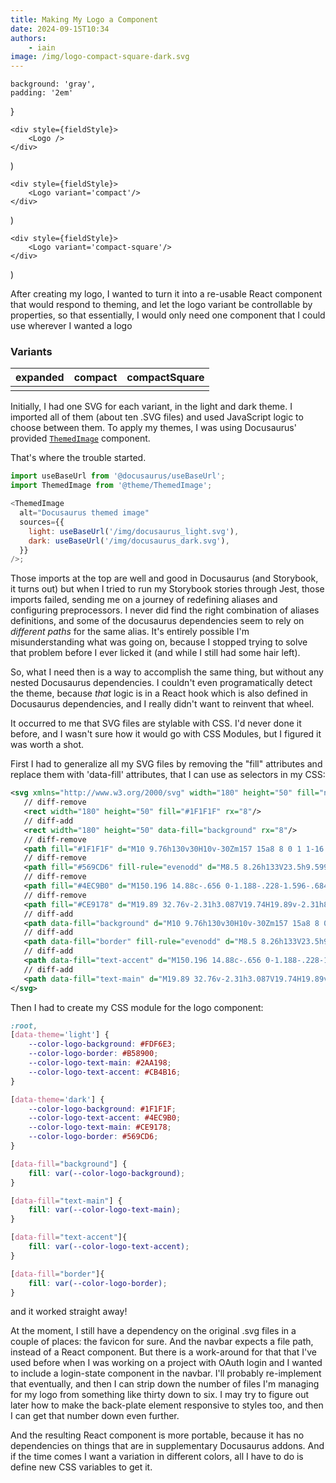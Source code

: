 ```yaml
---
title: Making My Logo a Component
date: 2024-09-15T10:34
authors:
    - iain
image: /img/logo-compact-square-dark.svg
---
```


    background: 'gray',
    padding: '2em'
}

    <div style={fieldStyle}>
        <Logo />
    </div>
)

    <div style={fieldStyle}>
        <Logo variant='compact'/>
    </div>
)

    <div style={fieldStyle}>
        <Logo variant='compact-square'/>
    </div>
)

After creating my logo, I wanted to turn it into a re-usable React component
that would respond to theming, and let the logo variant be controllable by
properties, so that essentially, I would only need one component that I could
use wherever I wanted a logo


### Variants
| expanded    | compact    | compactSquare    |
| ----------- | ---------- | -----------------|
| <Expanded/> | <Compact/> | <CompactSquare/> |

<!-- truncate -->

Initially, I had one SVG for each variant, in the light and dark theme. I
imported all of them (about ten .SVG files) and used JavaScript logic
to choose between them. To apply my themes, I was using Docusaurus'
provided
[`ThemedImage`](https://docusaurus.io/docs/markdown-features/assets#themed-images)
component.

That's where the trouble started.

```javascript ThemedImage
import useBaseUrl from '@docusaurus/useBaseUrl';
import ThemedImage from '@theme/ThemedImage';

<ThemedImage
  alt="Docusaurus themed image"
  sources={{
    light: useBaseUrl('/img/docusaurus_light.svg'),
    dark: useBaseUrl('/img/docusaurus_dark.svg'),
  }}
/>;
```

Those imports at the top are well and good in Docusaurus (and Storybook, it
turns out) but when I tried to run my Storybook stories through Jest, those
imports failed, sending me on a journey of redefining aliases and configuring
preprocessors. I never did find the right combination of aliases definitions,
and some of the docusaurus dependencies seem to rely on _different paths_ for
the same alias. It's entirely possible I'm misunderstanding what was going on,
because I stopped trying to solve that problem before I ever licked it (and
while I still had some hair
left).

So, what I need then is a way to accomplish the same thing, but without any
nested Docusaurus dependencies. I couldn't even programatically detect the
theme, because _that_ logic is in a React hook which is also defined in
Docusaurus dependencies, and I really didn't want to reinvent that wheel.

It occurred to me that SVG files are stylable with CSS. I'd never done it
before, and I wasn't sure how it would go with CSS Modules, but I figured it was
worth a shot.


First I had to generalize all my SVG files by removing the "fill" attributes and
replace them with 'data-fill' attributes, that I can use as selectors in my CSS:
```svg logo-expanded-dark.svg -> logo-expanded-generic.svg
<svg xmlns="http://www.w3.org/2000/svg" width="180" height="50" fill="none" viewBox="0 0 180 50">
   // diff-remove
   <rect width="180" height="50" fill="#1F1F1F" rx="8"/>
   // diff-add
   <rect width="180" height="50" data-fill="background" rx="8"/>
   // diff-remove
   <path fill="#1F1F1F" d="M10 9.76h130v30H10v-30Zm157 15a8 8 0 1 1-16 0 8 8 0 0 1 16 0Z"/>
   // diff-remove
   <path fill="#569CD6" fill-rule="evenodd" d="M8.5 8.26h133V23.5h9.599a8.001 8.001 0 1 1 .091 3h-9.69v14.76H8.5v-33Zm3 3v27h127v-27h-127ZM159 29.76a5 5 0 1 0 0-10 5 5 0 0 0 0 10Z" clip-rule="evenodd"/>
   // diff-remove
   <path fill="#4EC9B0" d="M150.196 14.88c-.656 0-1.188-.228-1.596-.684-.4-.456-.6-1.068-.6-1.836v-1.788c0-.776.2-1.392.6-1.848.4-.456.932-.684 1.596-.684.544 0 .976.156 1.296.468.32.304.48.724.48 1.26l-.336-.348h.348l-.048-1.572V6h1.5v8.76h-1.464V13.5h-.336l.336-.348c0 .536-.16.96-.48 1.272-.32.304-.752.456-1.296.456Zm.528-1.296c.384 0 .68-.112.888-.336.216-.232.324-.552.324-.96v-1.656c0-.408-.108-.724-.324-.948-.208-.232-.504-.348-.888-.348s-.684.112-.9.336c-.216.224-.324.544-.324.96v1.656c0 .416.108.736.324.96.216.224.516.336.9.336Zm7.243 1.296c-.56 0-1.048-.108-1.464-.324a2.402 2.402 0 0 1-.972-.9c-.224-.392-.336-.848-.336-1.368v-1.656c0-.52.112-.972.336-1.356.232-.392.556-.696.972-.912.416-.216.904-.324 1.464-.324.552 0 1.032.108 1.44.324.416.216.736.52.96.912.232.384.348.836.348 1.356v1.188h-4.068v.468c0 .464.112.816.336 1.056.224.232.556.348.996.348.336 0 .608-.056.816-.168a.801.801 0 0 0 .396-.516h1.476c-.112.568-.416 1.024-.912 1.368-.488.336-1.084.504-1.788.504Zm1.296-3.9v-.36c0-.456-.108-.804-.324-1.044-.216-.248-.54-.372-.972-.372-.432 0-.76.124-.984.372-.224.248-.336.6-.336 1.056v.252l2.724-.024-.108.12Zm4.928 3.78-2.172-6.6h1.536l1.26 4.008c.072.24.14.488.204.744.072.256.124.46.156.612.04-.152.092-.356.156-.612s.128-.5.192-.732l1.236-4.02h1.524l-2.16 6.6h-1.932Z"/>
   // diff-remove
   <path fill="#CE9178" d="M19.89 32.76v-2.31h3.087V19.74H19.89v-2.31h8.82v2.31h-3.087v10.71h3.087v2.31h-8.82Zm15.72.21c-1.19 0-2.127-.315-2.813-.945-.686-.63-1.03-1.477-1.03-2.541 0-1.134.379-2.009 1.135-2.625.756-.616 1.827-.924 3.213-.924h2.877v-.987c0-.56-.182-.994-.546-1.302-.364-.322-.861-.483-1.491-.483-.574 0-1.05.126-1.428.378a1.476 1.476 0 0 0-.672 1.029h-2.562c.126-1.092.616-1.96 1.47-2.604.854-.644 1.946-.966 3.276-.966 1.414 0 2.527.357 3.339 1.071.826.7 1.239 1.652 1.239 2.856v7.833h-2.541v-2.016h-.42l.42-.567c0 .854-.315 1.533-.945 2.037-.63.504-1.47.756-2.52.756Zm.862-1.974c.742 0 1.344-.189 1.806-.567.476-.378.714-.868.714-1.47v-1.407h-2.835c-.532 0-.96.154-1.281.462-.322.308-.483.714-.483 1.218 0 .546.182.98.546 1.302.378.308.889.462 1.533.462Zm8.308 1.764v-2.394h4.032v-6.783h-3.507V21.21h6.027v9.156h3.57v2.394H44.78Zm5.082-13.482c-.532 0-.952-.133-1.26-.399-.308-.28-.462-.651-.462-1.113 0-.462.154-.826.462-1.092.308-.28.728-.42 1.26-.42s.952.14 1.26.42c.308.266.462.63.462 1.092 0 .462-.154.833-.462 1.113-.308.266-.728.399-1.26.399Zm7.53 13.482V21.21h2.562v2.205h.714l-.714.609c0-.952.273-1.694.82-2.226.56-.532 1.322-.798 2.288-.798 1.134 0 2.037.378 2.71 1.134.685.756 1.028 1.771 1.028 3.045v7.581h-2.625v-7.308c0-.7-.182-1.239-.546-1.617-.364-.378-.875-.567-1.533-.567-.644 0-1.155.196-1.533.588-.364.392-.546.952-.546 1.68v7.224h-2.625Zm12.55 0V17.43H74.5c1.036 0 1.932.196 2.688.588.77.392 1.365.945 1.785 1.659.42.714.63 1.561.63 2.541v5.733c0 .966-.21 1.813-.63 2.541a4.401 4.401 0 0 1-1.785 1.68c-.756.392-1.652.588-2.688.588h-4.557Zm2.625-2.415H74.5c.756 0 1.358-.21 1.806-.63.448-.434.672-1.022.672-1.764v-5.733c0-.728-.224-1.302-.672-1.722-.448-.434-1.05-.651-1.806-.651h-1.932v10.5Zm13.411 2.625c-1.19 0-2.128-.315-2.814-.945-.686-.63-1.029-1.477-1.029-2.541 0-1.134.378-2.009 1.134-2.625.756-.616 1.827-.924 3.213-.924h2.877v-.987c0-.56-.182-.994-.546-1.302-.364-.322-.861-.483-1.491-.483-.574 0-1.05.126-1.428.378a1.476 1.476 0 0 0-.672 1.029H82.66c.126-1.092.616-1.96 1.47-2.604.854-.644 1.946-.966 3.276-.966 1.414 0 2.527.357 3.339 1.071.826.7 1.239 1.652 1.239 2.856v7.833h-2.541v-2.016h-.42l.42-.567c0 .854-.315 1.533-.945 2.037-.63.504-1.47.756-2.52.756Zm.861-1.974c.742 0 1.344-.189 1.806-.567.476-.378.714-.868.714-1.47v-1.407h-2.835c-.532 0-.959.154-1.281.462-.322.308-.483.714-.483 1.218 0 .546.182.98.546 1.302.378.308.889.462 1.533.462ZM98.17 32.76l-3.8-11.55h2.688l2.205 7.014c.126.42.245.854.357 1.302.126.448.217.805.273 1.071.07-.266.161-.623.273-1.071.112-.448.224-.875.336-1.281l2.163-7.035h2.667l-3.78 11.55h-3.381Zm9.569 0v-2.394h4.032v-6.783h-3.507V21.21h6.027v9.156h3.57v2.394h-10.122Zm5.082-13.482c-.532 0-.952-.133-1.26-.399-.308-.28-.462-.651-.462-1.113 0-.462.154-.826.462-1.092.308-.28.728-.42 1.26-.42s.952.14 1.26.42c.308.266.462.63.462 1.092 0 .462-.154.833-.462 1.113-.308.266-.728.399-1.26.399Zm11.772 13.671c-.882 0-1.652-.14-2.31-.42-.658-.28-1.176-.665-1.554-1.155-.364-.504-.56-1.092-.588-1.764h2.625c.028.364.203.658.525.882.336.224.77.336 1.302.336h.924c.644 0 1.127-.126 1.449-.378.322-.252.483-.595.483-1.029 0-.406-.147-.721-.441-.945-.28-.238-.721-.392-1.323-.462l-1.428-.21c-1.316-.182-2.282-.532-2.898-1.05-.616-.518-.924-1.295-.924-2.331 0-1.078.364-1.911 1.092-2.499.728-.602 1.799-.903 3.213-.903h.798c1.288 0 2.317.287 3.087.861.77.574 1.183 1.344 1.239 2.31h-2.625c-.042-.308-.217-.56-.525-.756-.294-.196-.686-.294-1.176-.294h-.798c-.602 0-1.043.112-1.323.336-.266.21-.399.525-.399.945 0 .392.119.686.357.882.238.182.623.315 1.155.399l1.491.21c1.372.196 2.38.567 3.024 1.113.658.532.987 1.323.987 2.373 0 1.12-.385 1.995-1.155 2.625-.756.616-1.876.924-3.36.924h-.924Z"/>
   // diff-add
   <path data-fill="background" d="M10 9.76h130v30H10v-30Zm157 15a8 8 0 1 1-16 0 8 8 0 0 1 16 0Z"/>
   // diff-add
   <path data-fill="border" fill-rule="evenodd" d="M8.5 8.26h133V23.5h9.599a8.001 8.001 0 1 1 .091 3h-9.69v14.76H8.5v-33Zm3 3v27h127v-27h-127ZM159 29.76a5 5 0 1 0 0-10 5 5 0 0 0 0 10Z" clip-rule="evenodd"/>
   // diff-add
   <path data-fill="text-accent" d="M150.196 14.88c-.656 0-1.188-.228-1.596-.684-.4-.456-.6-1.068-.6-1.836v-1.788c0-.776.2-1.392.6-1.848.4-.456.932-.684 1.596-.684.544 0 .976.156 1.296.468.32.304.48.724.48 1.26l-.336-.348h.348l-.048-1.572V6h1.5v8.76h-1.464V13.5h-.336l.336-.348c0 .536-.16.96-.48 1.272-.32.304-.752.456-1.296.456Zm.528-1.296c.384 0 .68-.112.888-.336.216-.232.324-.552.324-.96v-1.656c0-.408-.108-.724-.324-.948-.208-.232-.504-.348-.888-.348s-.684.112-.9.336c-.216.224-.324.544-.324.96v1.656c0 .416.108.736.324.96.216.224.516.336.9.336Zm7.243 1.296c-.56 0-1.048-.108-1.464-.324a2.402 2.402 0 0 1-.972-.9c-.224-.392-.336-.848-.336-1.368v-1.656c0-.52.112-.972.336-1.356.232-.392.556-.696.972-.912.416-.216.904-.324 1.464-.324.552 0 1.032.108 1.44.324.416.216.736.52.96.912.232.384.348.836.348 1.356v1.188h-4.068v.468c0 .464.112.816.336 1.056.224.232.556.348.996.348.336 0 .608-.056.816-.168a.801.801 0 0 0 .396-.516h1.476c-.112.568-.416 1.024-.912 1.368-.488.336-1.084.504-1.788.504Zm1.296-3.9v-.36c0-.456-.108-.804-.324-1.044-.216-.248-.54-.372-.972-.372-.432 0-.76.124-.984.372-.224.248-.336.6-.336 1.056v.252l2.724-.024-.108.12Zm4.928 3.78-2.172-6.6h1.536l1.26 4.008c.072.24.14.488.204.744.072.256.124.46.156.612.04-.152.092-.356.156-.612s.128-.5.192-.732l1.236-4.02h1.524l-2.16 6.6h-1.932Z"/>
   // diff-add
   <path data-fill="text-main" d="M19.89 32.76v-2.31h3.087V19.74H19.89v-2.31h8.82v2.31h-3.087v10.71h3.087v2.31h-8.82Zm15.72.21c-1.19 0-2.127-.315-2.813-.945-.686-.63-1.03-1.477-1.03-2.541 0-1.134.379-2.009 1.135-2.625.756-.616 1.827-.924 3.213-.924h2.877v-.987c0-.56-.182-.994-.546-1.302-.364-.322-.861-.483-1.491-.483-.574 0-1.05.126-1.428.378a1.476 1.476 0 0 0-.672 1.029h-2.562c.126-1.092.616-1.96 1.47-2.604.854-.644 1.946-.966 3.276-.966 1.414 0 2.527.357 3.339 1.071.826.7 1.239 1.652 1.239 2.856v7.833h-2.541v-2.016h-.42l.42-.567c0 .854-.315 1.533-.945 2.037-.63.504-1.47.756-2.52.756Zm.862-1.974c.742 0 1.344-.189 1.806-.567.476-.378.714-.868.714-1.47v-1.407h-2.835c-.532 0-.96.154-1.281.462-.322.308-.483.714-.483 1.218 0 .546.182.98.546 1.302.378.308.889.462 1.533.462Zm8.308 1.764v-2.394h4.032v-6.783h-3.507V21.21h6.027v9.156h3.57v2.394H44.78Zm5.082-13.482c-.532 0-.952-.133-1.26-.399-.308-.28-.462-.651-.462-1.113 0-.462.154-.826.462-1.092.308-.28.728-.42 1.26-.42s.952.14 1.26.42c.308.266.462.63.462 1.092 0 .462-.154.833-.462 1.113-.308.266-.728.399-1.26.399Zm7.53 13.482V21.21h2.562v2.205h.714l-.714.609c0-.952.273-1.694.82-2.226.56-.532 1.322-.798 2.288-.798 1.134 0 2.037.378 2.71 1.134.685.756 1.028 1.771 1.028 3.045v7.581h-2.625v-7.308c0-.7-.182-1.239-.546-1.617-.364-.378-.875-.567-1.533-.567-.644 0-1.155.196-1.533.588-.364.392-.546.952-.546 1.68v7.224h-2.625Zm12.55 0V17.43H74.5c1.036 0 1.932.196 2.688.588.77.392 1.365.945 1.785 1.659.42.714.63 1.561.63 2.541v5.733c0 .966-.21 1.813-.63 2.541a4.401 4.401 0 0 1-1.785 1.68c-.756.392-1.652.588-2.688.588h-4.557Zm2.625-2.415H74.5c.756 0 1.358-.21 1.806-.63.448-.434.672-1.022.672-1.764v-5.733c0-.728-.224-1.302-.672-1.722-.448-.434-1.05-.651-1.806-.651h-1.932v10.5Zm13.411 2.625c-1.19 0-2.128-.315-2.814-.945-.686-.63-1.029-1.477-1.029-2.541 0-1.134.378-2.009 1.134-2.625.756-.616 1.827-.924 3.213-.924h2.877v-.987c0-.56-.182-.994-.546-1.302-.364-.322-.861-.483-1.491-.483-.574 0-1.05.126-1.428.378a1.476 1.476 0 0 0-.672 1.029H82.66c.126-1.092.616-1.96 1.47-2.604.854-.644 1.946-.966 3.276-.966 1.414 0 2.527.357 3.339 1.071.826.7 1.239 1.652 1.239 2.856v7.833h-2.541v-2.016h-.42l.42-.567c0 .854-.315 1.533-.945 2.037-.63.504-1.47.756-2.52.756Zm.861-1.974c.742 0 1.344-.189 1.806-.567.476-.378.714-.868.714-1.47v-1.407h-2.835c-.532 0-.959.154-1.281.462-.322.308-.483.714-.483 1.218 0 .546.182.98.546 1.302.378.308.889.462 1.533.462ZM98.17 32.76l-3.8-11.55h2.688l2.205 7.014c.126.42.245.854.357 1.302.126.448.217.805.273 1.071.07-.266.161-.623.273-1.071.112-.448.224-.875.336-1.281l2.163-7.035h2.667l-3.78 11.55h-3.381Zm9.569 0v-2.394h4.032v-6.783h-3.507V21.21h6.027v9.156h3.57v2.394h-10.122Zm5.082-13.482c-.532 0-.952-.133-1.26-.399-.308-.28-.462-.651-.462-1.113 0-.462.154-.826.462-1.092.308-.28.728-.42 1.26-.42s.952.14 1.26.42c.308.266.462.63.462 1.092 0 .462-.154.833-.462 1.113-.308.266-.728.399-1.26.399Zm11.772 13.671c-.882 0-1.652-.14-2.31-.42-.658-.28-1.176-.665-1.554-1.155-.364-.504-.56-1.092-.588-1.764h2.625c.028.364.203.658.525.882.336.224.77.336 1.302.336h.924c.644 0 1.127-.126 1.449-.378.322-.252.483-.595.483-1.029 0-.406-.147-.721-.441-.945-.28-.238-.721-.392-1.323-.462l-1.428-.21c-1.316-.182-2.282-.532-2.898-1.05-.616-.518-.924-1.295-.924-2.331 0-1.078.364-1.911 1.092-2.499.728-.602 1.799-.903 3.213-.903h.798c1.288 0 2.317.287 3.087.861.77.574 1.183 1.344 1.239 2.31h-2.625c-.042-.308-.217-.56-.525-.756-.294-.196-.686-.294-1.176-.294h-.798c-.602 0-1.043.112-1.323.336-.266.21-.399.525-.399.945 0 .392.119.686.357.882.238.182.623.315 1.155.399l1.491.21c1.372.196 2.38.567 3.024 1.113.658.532.987 1.323.987 2.373 0 1.12-.385 1.995-1.155 2.625-.756.616-1.876.924-3.36.924h-.924Z"/>
</svg>
```

Then I had to create my CSS module for the logo component:
```css title="scr/components/brand/logo/Logo.module.css"
:root,
[data-theme='light'] {
    --color-logo-background: #FDF6E3;
    --color-logo-border: #B58900;
    --color-logo-text-main: #2AA198;
    --color-logo-text-accent: #CB4B16;
}

[data-theme='dark'] {
    --color-logo-background: #1F1F1F;
    --color-logo-text-accent: #4EC9B0;
    --color-logo-text-main: #CE9178;
    --color-logo-border: #569CD6;
}

[data-fill="background"] {
    fill: var(--color-logo-background);
}

[data-fill="text-main"] {
    fill: var(--color-logo-text-main);
}

[data-fill="text-accent"]{
    fill: var(--color-logo-text-accent);
}

[data-fill="border"]{
    fill: var(--color-logo-border);
}
```

and it worked straight away!

<Logo />

At the moment, I still have a dependency on the original .svg files in a couple
of places: the favicon for sure. And the navbar expects a file path, instead of
a React component. But there is a work-around for that that I've used before
when I was working on a project with OAuth login and I wanted to include a
login-state component in the navbar. I'll probably re-implement that eventually,
and then I can strip down the number of files I'm managing for my logo from
something like thirty down to six. I may try to figure out later how to make the
back-plate element responsive to styles too, and then I can get that number down
even further.

And the resulting React component is more portable, because it has no
dependencies on things that are in supplementary Docusaurus addons. And if the
time comes I want a variation in different colors, all I have to do is define
new CSS variables to get it.
